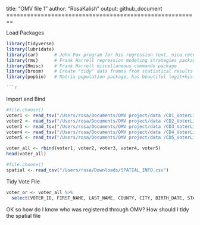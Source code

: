 title: "OMV file 1"
author: "RosaKalish"
output: github_document
========================================================

Load Packages
```r
library(tidyverse)
library(lubridate)
library(car)      # John Fox program for his regression text, nice recode command
library(rms)      # Frank Harrell regression modeling strategies package
library(Hmisc)    # Frank Harrell miscellaneous commands package
library(broom)    # Create "tidy" data frames from statistical results
library(popbio)   # Matrix population package, has beautiful logit+histogram plot command

```r
```
Import and Bind 
```r

#file.choose()
voter1 <- read_tsv("/Users/rosa/Documents/OMV project/data /CD1_VoterList_Jan2017.txt")
voter2 <- read_tsv("/Users/rosa/Documents/OMV project/data /CD2_VoterList_Jan2017.txt")
voter3 <- read_tsv("/Users/rosa/Documents/OMV project/data /CD3_VoterList_Jan2017.txt")
voter4 <- read_tsv("/Users/rosa/Documents/OMV project/data /CD4_VoterList_Jan2017.txt")
voter5 <- read_tsv("/Users/rosa/Documents/OMV project/data /CD5_VoterList_Jan2017.txt")

voter_all <- rbind(voter1, voter2, voter3, voter4, voter5)
head(voter_all) 

#file.choose()
spatial <- read_csv("/Users/rosa/Downloads/SPATIAL_INFO.csv")
```
Tidy Vote FIle 
```r
voter_or <- voter_all %>%
  select(VOTER_ID, FIRST_NAME, LAST_NAME, COUNTY, CITY, BIRTH_DATE, STATUS, PARTY_CODE, RES_ADDRESS_1, PRECINCT_NAME, PRECINCT, ZIP_CODE) 
```

OK so how do I know who was registered through OMV? 
How should I tidy the spatial file 